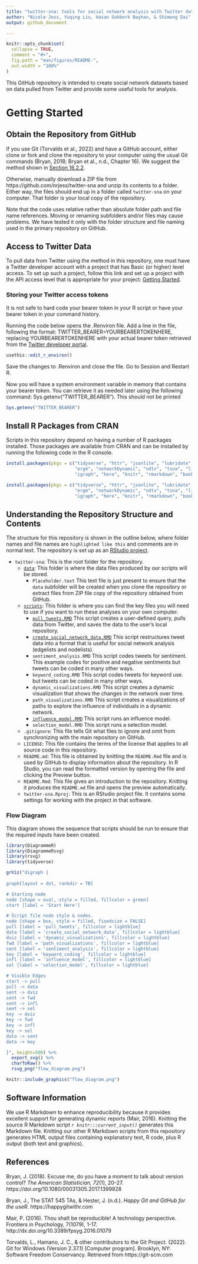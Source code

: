 ```yaml
---
title: "twitter-sna: tools for social network analysis with Twitter data"
author: "Nicole Jess, Yuqing Liu, Hasan Gokberk Bayhan, & Shimeng Dai"
output: github_document

---
```


<!-- README.md is generated from README.Rmd. Please edit that file -->

```r
knitr::opts_chunk$set(
  collapse = TRUE,
  comment = "#>",
  fig.path = "man/figures/README-",
  out.width = "100%"
)
```


This GitHub repository is intended to create social network datasets based on 
data pulled from Twitter and provide some useful tools for analysis.

# Getting Started

## Obtain the Repository from GitHub
If you use Git (Torvalds et al., 2022) and have a GitHub account, either clone
or fork and clone the repository to your computer using the usual Git commands
(Bryan, 2018; Bryan et al., n.d., Chapter 16). We suggest the method shown in 
[Section 16.2.2](https://happygitwithr.com/existing-github-first.html#rstudio-ide-1).

Otherwise, manually download a ZIP file from https://github.com/nrjess/twitter-sna 
and unzip its contents to a folder. Either way, the files should end up in a folder 
called `twitter-sna` on your computer. That folder is your local copy of the repository.

Note that the code uses relative rather than absolute folder path and
file name references. Moving or renaming subfolders and/or files may cause
problems. We have tested it only with the folder structure and file naming used
in the primary repository on GitHub.


## Access to Twitter Data
To pull data from Twitter using the method in this repository, one must have a 
Twitter developer account with a project that has Basic (or higher) level access. 
To set up such a project, follow this link and set up a project with the API access
level that is appropriate for your project: [Getting Started](https://developer.twitter.com/en/docs/twitter-api/getting-started/about-twitter-api). 


### Storing your Twitter access tokens

It is not safe to hard code your bearer token in your R script or have your 
bearer token in your command history.

Running the code below opens the .Renviron file. Add a line in the file, following 
the format: TWITTER_BEARER=YOURBEARERTOKENHERE, replacing YOURBEARERTOKENHERE with your actual bearer token retrieved from the [Twitter developer portal](https://developer.twitter.com/en/portal/dashboard).


```r
usethis::edit_r_environ()
```

Save the changes to .Renviron and close the file. Go to Session and Restart R.

Now you will have a system environment variable in memory that contains your 
bearer token. You can retrieve it as needed later using the following command:
Sys.getenv("TWITTER_BEARER"). This should not be printed 

```r
Sys.getenv("TWITTER_BEARER")
```



## Install R Packages from CRAN
Scripts in this repository depend on having a number of R packages 
installed. Those packages are available from CRAN and can be installed by 
running the following code in the R console. 

```r 
install.packages(pkgs = c("tidyverse", "httr", "jsonlite", "lubridate", "tidytext", 
                          "ergm", "networkDynamic", "ndtv", "tsna", "linkcomm", 
                          "igraph", "here", "knitr", "rmarkdown", "bookdown"))
```

```r
install.packages(pkgs = c("tidyverse", "httr", "jsonlite", "lubridate", "tidytext", 
                          "ergm", "networkDynamic", "ndtv", "tsna", "linkcomm", 
                          "igraph", "here", "knitr", "rmarkdown", "bookdown"))
```



## Understanding the Repository Structure and Contents
The structure for this repository is shown in the outline below, where folder names 
and file names are `highlighted like this` and comments are in normal text.
The repository is set up as an 
[RStudio project](https://support.rstudio.com/hc/en-us/articles/200526207-Using-RStudio-Projects). 

* `twitter-sna`: This is the root folder for the repository.
    * [`data`](https://github.com/nrjess/twitter-sna/tree/main/data): This 
    folder is where the data files produced by our scripts will be stored.
        * `Placeholder.text` This text file is just present to ensure that the
              `data` subfolder will be created when you clone the repository 
              or extract files from ZIP file copy of the repository obtained 
              from GitHub.
    * [`scripts`](https://github.com/nrjess/twitter-sna/tree/main/scripts): This 
    folder is where you can find the key files you will need to use if you want 
    to run these analyses on your own computer.
        * [`pull_tweets.RMD`](https://nrjess.github.io/twitter-sna/scripts/output/pull_tweets) 
        This script creates a user-defined query, pulls 
        data from Twitter, and saves the data to the user's local repository.
        * [`create_social_network_data.RMD`](https://nrjess.github.io/twitter-sna/scripts/output/create_social_network_data) 
        This script restructures tweet data 
        into a format that is useful for social network analysis (edgelists and 
        nodelists).
        * `sentiment_analysis.RMD` This script codes tweets for sentiment. This 
        example codes for positive and negative sentiments but tweets can be 
        coded in many other ways.
        * `keyword_coding.RMD` This script codes tweets for keyword use. 
        but tweets can be coded in many other ways.        
        * `dynamic_visualizations.RMD` This script creates a dynamic visualization 
        that shows the changes in the network over time.
        * `path_visualizations.RMD` This script creates a visualizations of paths 
        to explore the influence of individuals in a dynamic network.
        * [`influence_model.RMD`](https://nrjess.github.io/twitter-sna/scripts/output/The_Influence_model) 
        This script runs an influence model.
        * `selection_model.RMD` This script runs a selection model.
    * `.gitignore`: This file tells Git what files to ignore and omit from 
      synchronizing with the main repository on GitHub. 
    * `LICENSE`: This file contains the terms of the license that applies to all 
      source code in this repository.
    * `README.md`: This file is obtained by knitting the `README.Rmd` file and 
      is used by GitHub to display information about the repository. In R Studio, 
      you can read the formatted version by opening the file and clicking the Preview 
      button.
    * `README.Rmd`: This file gives an introduction to the repository. Knitting it 
      produces the `README.md` file and opens the preview automatically. 
    * `twitter-sna.Rproj`: This is an RStudio project file. It contains some 
      settings for working with the project in that software. 


### Flow Diagram

This diagram shows the sequence that scripts should be run to ensure that the required inputs have been created.

```r
library(DiagrammeR)
library(DiagrammeRsvg)
library(rsvg)
library(tidyverse)

grViz("digraph {
  
graph[layout = dot, rankdir = TB]

# Starting node
node [shape = oval, style = filled, fillcolor = green]
start [label = 'Start Here']

# Script file node style & nodes.
node [shape = box, style = filled, fixedsize = FALSE]
pull [label = 'pull_tweets', fillcolor = lightblue]
data [label = 'create_social_network_data', fillcolor = lightblue]
dviz [label = 'dynamic_visualizations', fillcolor = lightblue]
fwd [label = 'path_visualizations', fillcolor = lightblue]
sent [label = 'sentiment_analysis', fillcolor = lightblue]
key [label = 'keyword_coding', fillcolor = lightblue]
infl [label = 'influence_model', fillcolor = lightblue]
sel [label = 'selection_model', fillcolor = lightblue]

# Visible Edges
start -> pull
pull -> data
sent -> dviz
sent -> fwd
sent -> infl
sent -> sel
key -> dviz
key -> fwd
key -> infl
key -> sel
data -> sent
data -> key

}", height=500) %>% 
  export_svg() %>% 
  charToRaw() %>% 
  rsvg_png("flow_diagram.png")

```

```r
knitr::include_graphics("flow_diagram.png") 
```



## Software Information
We use R Markdown to enhance reproducibility because it provides excellent 
support for generating dynamic reports (Mair, 2016). Knitting the source R 
Markdown script *`r knitr:::current_input()`* generates this Markdown file.
Knitting our other R Markdown scripts from this repository generates HTML output 
files containing explanatory text, R code, plus R output (both text and graphics).


## References
Bryan, J. (2018). Excuse me, do you have a moment to talk about version control? 
*The American Statistician, 72*(1), 20-27. 
https://doi.org/10.1080/00031305.2017.1399928

Bryan, J., The STAT 545 TAs, & Hester, J. (n.d.). 
*Happy Git and GitHub for the useR*. https://happygitwithr.com

Mair, P. (2016). Thou shalt be reproducible! A technology perspective. Frontiers
in Psychology, 7(1079), 1-17. http://dx.doi.org/10.3389/fpsyg.2016.01079

Torvalds, L., Hamano, J. C., & other contributors to the Git Project. (2022). 
Git for Windows (Version 2.37.1) [Computer program]. Brooklyn, NY: Software 
Freedom Conservancy. Retrieved from https://git-scm.com
